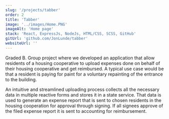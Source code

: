 ```yaml
---
slug: '/projects/tabber'
order: 2
title: 'Tabber'
image: '../images/Home.PNG'
imageAlt: 'Home page'
stack: 'React, ExpressJs, NodeJs, HTML/CSS, SCSS, GitHub'
gitUrl: 'github.com/JonLunde/tabber'
websiteUrl: ''
---
```


Graded B.
Group project where we developed an application that allow residents
of a housing cooperative to upload expenses done on behalf of their housing
cooperative and get reimbursed. A typical use case would be that a resident
is paying for paint for a voluntary repainting of the entrance to the building.

An intuitive and streamlined uploading process collects all the necessary data
in multiple reactive forms and stores it in a state service. That data is used
to generate an expense report that is sent to chosen residents in the housing
cooperation for approval through signing. If all signees approve of the filed
expense report it is sent to accounting for reimbursement.
